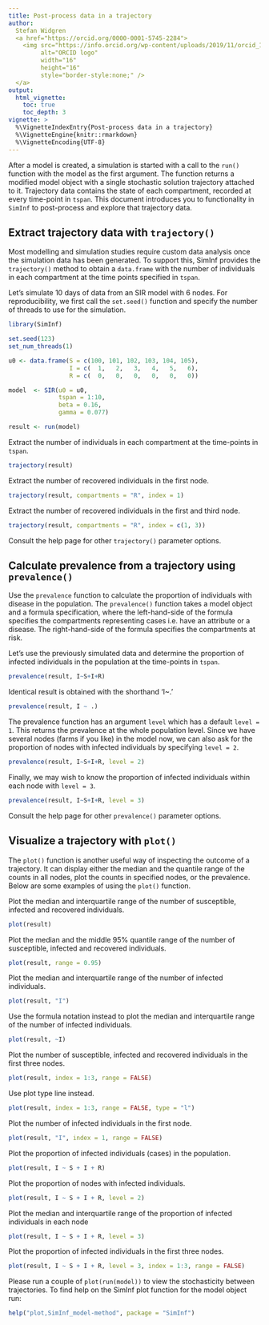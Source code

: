```yaml
---
title: Post-process data in a trajectory
author:
  Stefan Widgren
  <a href="https://orcid.org/0000-0001-5745-2284">
    <img src="https://info.orcid.org/wp-content/uploads/2019/11/orcid_16x16.png"
         alt="ORCID logo"
         width="16"
         height="16"
         style="border-style:none;" />
  </a>
output:
  html_vignette:
    toc: true
    toc_depth: 3
vignette: >
  %\VignetteIndexEntry{Post-process data in a trajectory}
  %\VignetteEngine{knitr::rmarkdown}
  %\VignetteEncoding{UTF-8}
---
```


After a model is created, a simulation is started with a call to the
`run()` function with the model as the first argument. The function
returns a modified model object with a single stochastic solution
trajectory attached to it. Trajectory data contains the state of each
compartment, recorded at every time-point in `tspan`. This document
introduces you to functionality in `SimInf` to post-process and
explore that trajectory data.

## Extract trajectory data with `trajectory()`

Most modelling and simulation studies require custom data analysis
once the simulation data has been generated.  To support this, SimInf
provides the `trajectory()` method to obtain a `data.frame` with the
number of individuals in each compartment at the time points specified
in `tspan`.

Let's simulate 10 days of data from an SIR model with 6 nodes. For
reproducibility, we first call the `set.seed()` function and specify
the number of threads to use for the simulation.

```r
library(SimInf)

set.seed(123)
set_num_threads(1)

u0 <- data.frame(S = c(100, 101, 102, 103, 104, 105),
                 I = c(  1,   2,   3,   4,   5,   6),
                 R = c(  0,   0,   0,   0,   0,   0))

model  <- SIR(u0 = u0,
              tspan = 1:10,
              beta = 0.16,
              gamma = 0.077)

result <- run(model)
```

Extract the number of individuals in each compartment at the
time-points in `tspan`.

```r
trajectory(result)
```

Extract the number of recovered individuals in the first node.

```r
trajectory(result, compartments = "R", index = 1)
```

Extract the number of recovered individuals in the first and third
node.

```r
trajectory(result, compartments = "R", index = c(1, 3))
```

Consult the help page for other `trajectory()` parameter options.

## Calculate prevalence from a trajectory using `prevalence()`

Use the `prevalence` function to calculate the proportion of
individuals with disease in the population.  The `prevalence()`
function takes a model object and a formula specification, where the
left-hand-side of the formula specifies the compartments representing
cases i.e. have an attribute or a disease. The right-hand-side of the
formula specifies the compartments at risk.

Let's use the previously simulated data and determine the proportion
of infected individuals in the population at the time-points in
`tspan`.

```r
prevalence(result, I~S+I+R)
```

Identical result is obtained with the shorthand 'I~.'

```r
prevalence(result, I ~ .)
```

The prevalence function has an argument `level` which has a default
`level = 1`. This returns the prevalence at the whole population
level. Since we have several nodes (farms if you like) in the model
now, we can also ask for the proportion of nodes with infected
individuals by specifying `level = 2`.

```r
prevalence(result, I~S+I+R, level = 2)
```

Finally, we may wish to know the proportion of infected individuals
within each node with `level = 3`.

```r
prevalence(result, I~S+I+R, level = 3)
```

Consult the help page for other `prevalence()` parameter options.

## Visualize a trajectory with `plot()`

The `plot()` function is another useful way of inspecting the outcome
of a trajectory.  It can display either the median and the quantile
range of the counts in all nodes, plot the counts in specified nodes,
or the prevalence. Below are some examples of using the `plot()`
function.

Plot the median and interquartile range of the number of susceptible,
infected and recovered individuals.

```r
plot(result)
```

Plot the median and the middle 95\% quantile range of the number of
susceptible, infected and recovered individuals.

```r
plot(result, range = 0.95)
```

Plot the median and interquartile range of the number of infected
individuals.

```r
plot(result, "I")
```

Use the formula notation instead to plot the median and interquartile
range of the number of infected individuals.

```r
plot(result, ~I)
```

Plot the number of susceptible, infected and recovered individuals in
the first three nodes.

```r
plot(result, index = 1:3, range = FALSE)
```

Use plot type line instead.

```r
plot(result, index = 1:3, range = FALSE, type = "l")
```

Plot the number of infected individuals in the first node.

```r
plot(result, "I", index = 1, range = FALSE)
```

Plot the proportion of infected individuals (cases) in the population.

```r
plot(result, I ~ S + I + R)
```

Plot the proportion of nodes with infected individuals.

```r
plot(result, I ~ S + I + R, level = 2)
```

Plot the median and interquartile range of the proportion of infected
individuals in each node

```r
plot(result, I ~ S + I + R, level = 3)
```

Plot the proportion of infected individuals in the first three nodes.

```r
plot(result, I ~ S + I + R, level = 3, index = 1:3, range = FALSE)
```

Please run a couple of `plot(run(model))` to view the stochasticity
between trajectories. To find help on the SimInf plot function for the
model object run:

```r
help("plot,SimInf_model-method", package = "SimInf")
```
